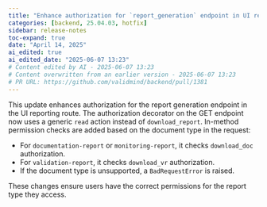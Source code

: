 ```yaml
---
title: "Enhance authorization for `report_generation` endpoint in UI reporting (#1381)"
categories: [backend, 25.04.03, hotfix]
sidebar: release-notes
toc-expand: true
date: "April 14, 2025"
ai_edited: true
ai_edited_date: "2025-06-07 13:23"
# Content edited by AI - 2025-06-07 13:23
# Content overwritten from an earlier version - 2025-06-07 13:23
# PR URL: https://github.com/validmind/backend/pull/1381
---
```


This update enhances authorization for the report generation endpoint in the UI reporting route. The authorization decorator on the GET endpoint now uses a generic `read` action instead of `download_report`. In-method permission checks are added based on the document type in the request:

- For `documentation-report` or `monitoring-report`, it checks `download_doc` authorization.
- For `validation-report`, it checks `download_vr` authorization.
- If the document type is unsupported, a `BadRequestError` is raised.

These changes ensure users have the correct permissions for the report type they access.